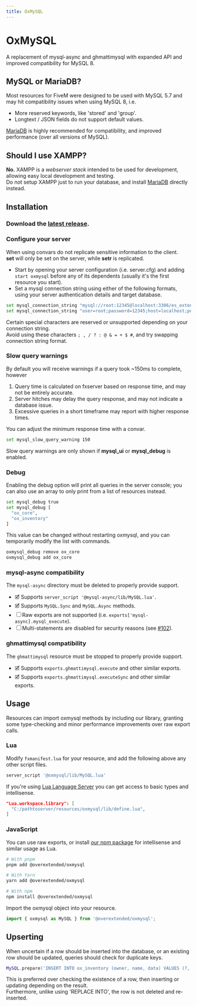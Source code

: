 ```yaml
---
title: OxMySQL
---
```


# OxMySQL


<ResourceLinks repo="https://github.com/overextended/oxmysql" />

A replacement of mysql-async and ghmattimysql with expanded API and improved compatibility for MySQL 8.

## MySQL or MariaDB?

Most resources for FiveM were designed to be used with MySQL 5.7 and may hit compatibility issues when using MySQL 8, i.e.

- More reserved keywords, like 'stored' and 'group'.
- Longtext / JSON fields do not support default values.

[MariaDB](https://mariadb.com/downloads/community/) is highly recommended for compatibility, and improved performance (over all versions of MySQL).

## Should I use XAMPP?

**No.** XAMPP is a _webserver stack_ intended to be used for development, allowing easy local development and testing.  
Do not setup XAMPP just to run your database, and install [MariaDB](https://mariadb.com/downloads/community/) directly instead.

## Installation

<Steps>

### Download the [latest release](https://github.com/overextended/oxmysql/releases/latest).

### Configure your server

<Callout type="warning">

When using convars do not replicate sensitive information to the client.  
**set** will only be set on the server, while **setr** is replicated.

</Callout>

- Start by opening your server configuration (i.e. server.cfg) and adding `start oxmysql` before any of its dependents (usually it's the first resource you start).
- Set a mysql connection string using either of the following formats, using your server authentication details and target database.

```bash
set mysql_connection_string "mysql://root:12345@localhost:3306/es_extended"
set mysql_connection_string "user=root;password=12345;host=localhost;port=3306;database=es_extended"
```

<Callout type="info">

Certain special characters are reserved or unsupported depending on your connection string.  
Avoid using these characters `; , / ? : @ & = + $ #`, and try swapping connection string format.

</Callout>

### Slow query warnings

By default you will receive warnings if a query took ~150ms to complete, however

1. Query time is calculated on fxserver based on response time, and may not be entirely accurate.
2. Server hitches may delay the query response, and may not indicate a database issue.
3. Excessive queries in a short timeframe may report with higher response times.

You can adjust the minimum response time with a convar.

```bash
set mysql_slow_query_warning 150
```

<Callout type="info">

Slow query warnings are only shown if **mysql_ui** or **mysql_debug** is enabled.

</Callout>

### Debug

Enabling the debug option will print all queries in the server console; you can also use an array to only print from a list of resources instead.

```bash
set mysql_debug true
set mysql_debug [
  "ox_core",
  "ox_inventory"
]
```

This value can be changed without restarting oxmysql, and you can temporarily modify the list with commands.

```bash
oxmysql_debug remove ox_core
oxmysql_debug add ox_core
```

### mysql-async compatibility

The `mysql-async` directory must be deleted to properly provide support.

- 🗹 Supports `server_script '@mysql-async/lib/MySQL.lua'`.
- 🗹 Supports `MySQL.Sync` and `MySQL.Async` methods.
- ☐ Raw exports are not supported (i.e. `exports['mysql-async].mysql_execute`).
- ☐ Multi-statements are disabled for security reasons (see [#102](https://github.com/overextended/oxmysql/issues/102)).

### ghmattimysql compatibility

The `ghmattimysql` resource must be stopped to properly provide support.

- 🗹 Supports `exports.ghmattimysql.execute` and other similar exports.
- 🗹 Supports `exports.ghmattimysql.executeSync` and other similar exports.

</Steps>

## Usage

Resources can import oxmysql methods by including our library, granting some type-checking and minor performance improvements over raw export calls.

### Lua

Modify `fxmanifest.lua` for your resource, and add the following above any other script files.

```lua
server_script '@oxmysql/lib/MySQL.lua'
```

If you're using [Lua Language Server](https://marketplace.visualstudio.com/items?itemName=sumneko.lua) you can get access to basic types and intellisense.

```json
"Lua.workspace.library": [
  "C:/pathtoserver/resources/oxmysql/lib/define.lua",
]
```

### JavaScript

You can use raw exports, or install [our npm package](https://www.npmjs.com/package/@overextended/oxmysql) for intellisense and similar usage as Lua.

```bash
# With pnpm
pnpm add @overextended/oxmysql

# With Yarn
yarn add @overextended/oxmysql

# With npm
npm install @overextended/oxmysql
```

Import the oxmysql object into your resource.

```js
import { oxmysql as MySQL } from '@overextended/oxmysql';
```

## Upserting

When uncertain if a row should be inserted into the database, or an existing row should be updated, queries should check for duplicate keys.

```lua
MySQL.prepare('INSERT INTO ox_inventory (owner, name, data) VALUES (?, ?, ?) ON DUPLICATE KEY UPDATE data = VALUES(data)', { owner, dbId, inventory })
```

This is preferred over checking the existence of a row, then inserting or updating depending on the result.  
Furthermore, unlike using 'REPLACE INTO', the row is not deleted and re-inserted.
